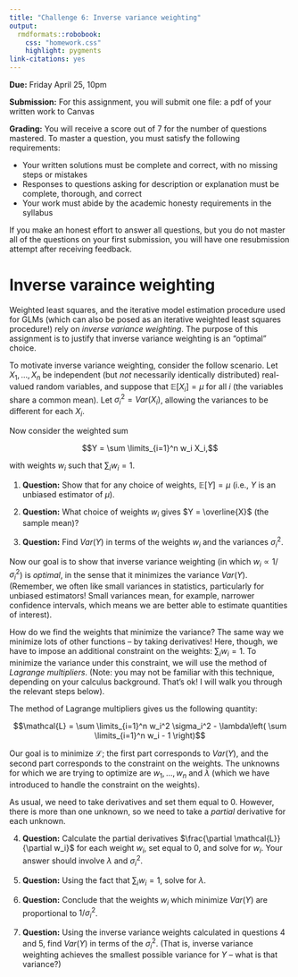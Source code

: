 ```yaml
---
title: "Challenge 6: Inverse variance weighting"
output: 
  rmdformats::robobook:
    css: "homework.css"
    highlight: pygments
link-citations: yes
---
```


**Due:** Friday April 25, 10pm

**Submission:** For this assignment, you will submit one file: a pdf of your written work to Canvas

**Grading:** You will receive a score out of 7 for the number of questions mastered. To master a question, you must satisfy the following requirements:

* Your written solutions must be complete and correct, with no missing steps or mistakes
* Responses to questions asking for description or explanation must be complete, thorough, and correct
* Your work must abide by the academic honesty requirements in the syllabus 

If you make an honest effort to answer all questions, but you do not master all of the questions on your first submission, you will have one resubmission attempt after receiving feedback.

# Inverse varaince weighting

Weighted least squares, and the iterative model estimation procedure used for GLMs (which can also be posed as an iterative weighted least squares procedure!) rely on *inverse variance weighting*. The purpose of this assignment is to justify that inverse variance weighting is an "optimal" choice.

To motivate inverse variance weighting, consider the follow scenario. Let $X_1,...,X_n$ be independent (but *not* necessarily identically distributed) real-valued random variables, and suppose that $\mathbb{E}[X_i] = \mu$ for all $i$ (the variables share a common mean). Let $\sigma_i^2 = Var(X_i)$, allowing the variances to be different for each $X_i$.

Now consider the weighted sum

$$Y = \sum \limits_{i=1}^n w_i X_i,$$

with weights $w_i$ such that $\sum_i w_i = 1$.

1. **Question:** Show that for any choice of weights, $\mathbb{E}[Y] = \mu$ (i.e., $Y$ is an unbiased estimator of $\mu$).

2. **Question:** What choice of weights $w_i$ gives $Y = \overline{X}$ (the sample mean)?

3. **Question:** Find $Var(Y)$ in terms of the weights $w_i$ and the variances $\sigma_i^2$.

Now our goal is to show that inverse variance weighting (in which $w_i \propto 1/\sigma_i^2$) is *optimal*, in the sense that it minimizes the variance $Var(Y)$. (Remember, we often like small variances in statistics, particularly for unbiased estimators! Small variances mean, for example, narrower confidence intervals, which means we are better able to estimate quantities of interest).

How do we find the weights that minimize the variance? The same way we minimize lots of other functions -- by taking derivatives! Here, though, we have to impose an additional constraint on the weights: $\sum_i w_i = 1$. To minimize the variance under this constraint, we will use the method of *Lagrange multipliers*. (Note: you may not be familiar with this technique, depending on your calculus background. That's ok! I will walk you through the relevant steps below).

The method of Lagrange multipliers gives us the following quantity:

$$\mathcal{L} = \sum \limits_{i=1}^n w_i^2 \sigma_i^2 - \lambda\left( \sum \limits_{i=1}^n w_i - 1 \right)$$

Our goal is to minimize $\mathcal{L}$; the first part corresponds to $Var(Y)$, and the second part corresponds to the constraint on the weights. The unknowns for which we are trying to optimize are $w_1,...,w_n$ and $\lambda$ (which we have introduced to handle the constraint on the weights).

As usual, we need to take derivatives and set them equal to 0. However, there is more than one unknown, so we need to take a *partial* derivative for each unknown. 


4. **Question:** Calculate the partial derivatives $\frac{\partial \mathcal{L}}{\partial w_i}$ for each weight $w_i$, set equal to 0, and solve for $w_i$. Your answer should involve $\lambda$ and $\sigma_i^2$.

5. **Question:** Using the fact that $\sum_i w_i = 1$, solve for $\lambda$.

6. **Question:** Conclude that the weights $w_i$ which minimize $Var(Y)$ are proportional to $1/\sigma_i^2$.

7. **Question:** Using the inverse variance weights calculated in questions 4 and 5, find $Var(Y)$ in terms of the $\sigma_i^2$. (That is, inverse variance weighting achieves the smallest possible variance for $Y$ -- what is that variance?)